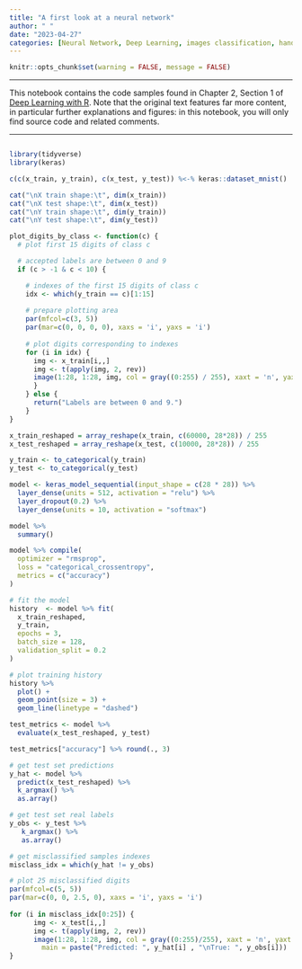 ```yaml
---
title: "A first look at a neural network"
author: " "
date: "2023-04-27"
categories: [Neural Network, Deep Learning, images classification, handwritten digits, Keras]
---
```


```r
knitr::opts_chunk$set(warning = FALSE, message = FALSE)
```

***

This notebook contains the code samples found in Chapter 2, Section 1 of [Deep Learning with R](https://www.manning.com/books/deep-learning-with-r). Note that the original text features far more content, in particular further explanations and figures: in this notebook, you will only find source code and related comments.

***

```r

```

```r
library(tidyverse)
library(keras)
```

```r
c(c(x_train, y_train), c(x_test, y_test)) %<-% keras::dataset_mnist()

cat("\nX train shape:\t", dim(x_train))
cat("\nX test shape:\t", dim(x_test))
cat("\nY train shape:\t", dim(y_train))
cat("\nY test shape:\t", dim(y_test))
```

```r
plot_digits_by_class <- function(c) {
  # plot first 15 digits of class c

  # accepted labels are between 0 and 9
  if (c > -1 & c < 10) {

    # indexes of the first 15 digits of class c
    idx <- which(y_train == c)[1:15]
    
    # prepare plotting area
    par(mfcol=c(3, 5))
    par(mar=c(0, 0, 0, 0), xaxs = 'i', yaxs = 'i')
    
    # plot digits corresponding to indexes
    for (i in idx) {
      img <- x_train[i,,]
      img <- t(apply(img, 2, rev))
      image(1:28, 1:28, img, col = gray((0:255) / 255), xaxt = 'n', yaxt = 'n')
      }
    } else {
      return("Labels are between 0 and 9.")
    }
}
```



```r
x_train_reshaped = array_reshape(x_train, c(60000, 28*28)) / 255
x_test_reshaped = array_reshape(x_test, c(10000, 28*28)) / 255
```

```r
y_train <- to_categorical(y_train)
y_test <- to_categorical(y_test)
```

```r
model <- keras_model_sequential(input_shape = c(28 * 28)) %>%
  layer_dense(units = 512, activation = "relu") %>%
  layer_dropout(0.2) %>%
  layer_dense(units = 10, activation = "softmax")
```

```r
model %>%
  summary()
```

```r
model %>% compile(
  optimizer = "rmsprop",
  loss = "categorical_crossentropy",
  metrics = c("accuracy")
)
```

```r
# fit the model
history  <- model %>% fit(
  x_train_reshaped,
  y_train,
  epochs = 3,
  batch_size = 128,
  validation_split = 0.2
)
```


```r
# plot training history
history %>% 
  plot() + 
  geom_point(size = 3) + 
  geom_line(linetype = "dashed")
```

```r
test_metrics <- model %>% 
  evaluate(x_test_reshaped, y_test)

test_metrics["accuracy"] %>% round(., 3)
```

```r
# get test set predictions
y_hat <- model %>%
  predict(x_test_reshaped) %>% 
  k_argmax() %>%
  as.array()

# get test set real labels
y_obs <- y_test %>% 
   k_argmax() %>%
   as.array()

# get misclassified samples indexes
misclass_idx = which(y_hat != y_obs)

# plot 25 misclassified digits
par(mfcol=c(5, 5))
par(mar=c(0, 0, 2.5, 0), xaxs = 'i', yaxs = 'i')
    
for (i in misclass_idx[0:25]) {
      img <- x_test[i,,]
      img <- t(apply(img, 2, rev))
      image(1:28, 1:28, img, col = gray((0:255)/255), xaxt = 'n', yaxt = 'n',
        main = paste("Predicted: ", y_hat[i] , "\nTrue: ", y_obs[i]))
}
```


